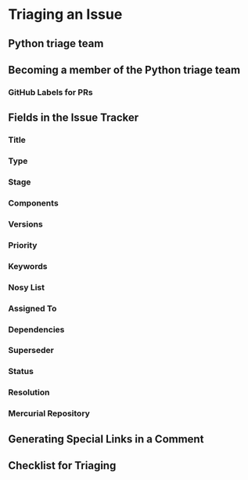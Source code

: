 # Triaging an Issue

## Python triage team

## Becoming a member of the Python triage team

### GitHub Labels for PRs

## Fields in the Issue Tracker

### Title

### Type

### Stage

### Components

### Versions

### Priority

### Keywords

### Nosy List

### Assigned To

### Dependencies

### Superseder

### Status

### Resolution

### Mercurial Repository

## Generating Special Links in a Comment

## Checklist for Triaging

